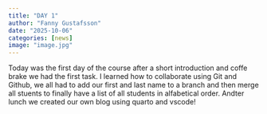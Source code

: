```yaml
---
title: "DAY 1"
author: "Fanny Gustafsson"
date: "2025-10-06"
categories: [news]
image: "image.jpg"
---
```


Today was the first day of the course after a short introduction and coffe brake we had the first task. I learned how to collaborate using Git and Github, we all had to add our first and last name to a branch and then merge all stuents to finally have a list of all students in alfabetical order. Andter lunch we created our own blog using quarto and vscode!
